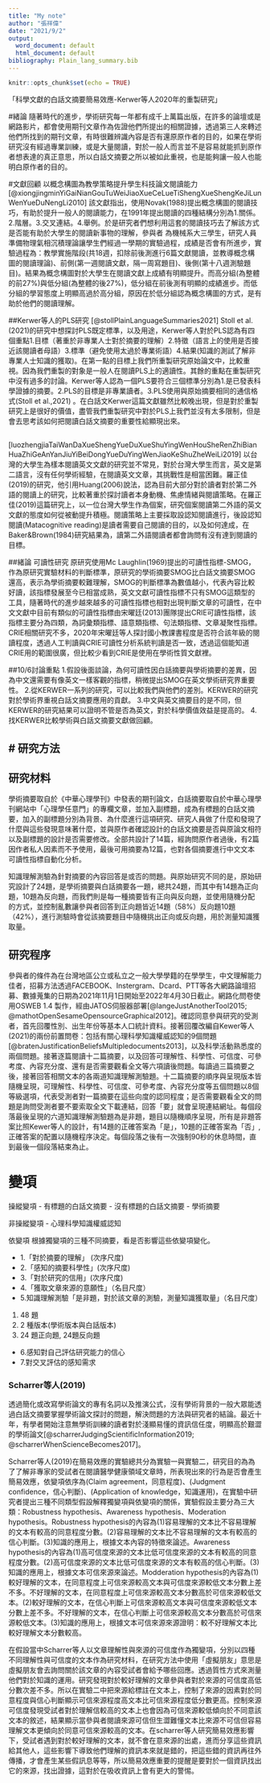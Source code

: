 ```yaml
---
title: "My note"
author: "張祥偉"
date: "2021/9/2"
output:
  word_document: default
  html_document: default
bibliography: Plain_lang_summary.bib
---
```


```r
knitr::opts_chunk$set(echo = TRUE)
```

「科學文獻的白話文摘要簡易效應-Kerwer等人2020年的重製研究」

#緒論
隨著時代的進步，學術研究每一年都有成千上萬篇出版，在許多的論壇或是網路影片，都會使用期刊文章作為佐證他們所提出的相關證據，透過第三人來轉述他們所找到的期刊文章，有時很難辨識內容是否有還原原作者的目的，如果在學術研究沒有經過專業訓練，或是大量閱讀，對於一般人而言並不是容易就能抓到原作者想表達的真正意思，所以白話文摘要之所以被如此重視，也是能夠讓一般人也能明白原作者的目的。

#文獻回顧
以概念構圖為教學策略提升學生科技論文閱讀能力[@xiongjingminYiGaiNianGouTuWeiJiaoXueCeLueTiShengXueShengKeJiLunWenYueDuNengLi2010]
該文獻指出，使用Novak(1988)提出概念構圖的閱讀技巧，有助於提升一般人的閱讀能力，在1991年提出閱讀的四種結構分別為1.關係。2.階層。3.交叉連結。4.舉例。於是研究者們想利用這套的閱讀技巧去了解該方式是否能有助於大學生的閱讀新事物的理解，參與者
為機械系大三學生，研究人員準備物理氣相沉積理論讓學生們經過一學期的實驗過程，成績是否會有所進步，實驗過程為：教學實施階段(共18週，扣除前後測進行6篇文獻閱讀，並教導概念構圖的閱讀理論)、前側(第一週閱讀文獻，隔一周寫題目)、後側(第十八週測驗題目)。結果為概念構圖對於大學生在閱讀文獻上成績有明顯提升。而高分組(為整體的前27%)與低分組(為整體的後27%)，低分組在前後測有明顯的成績進步。而低分組的學習態度上明顯高過於高分組，原因在於低分組認為概念構圖的方式，是有助於他們的閱讀理解。


##Kerwer等人的PLS研究
[@stollPlainLanguageSummaries2021]
Stoll et al.(2021)的研究中想探討PLS既定標準，以及用途，Kerwer等人對於PLS認為有四個重點1.目標（著重於非專業人士對於摘要的理解）2.特徵（語言上的使用是否接近該閱讀者母語）3.標準（避免使用太過於專業術語）4.結果(知識的測試了解非專業人士知識的獲取)。在第一點的目標上我們所重製研究原始論文中，比較重視。因為我們重製的對象是一般人在閱讀PLS上的適讀性。其餘的重點在重製研究中沒有過多的討論。Kerwer等人認為一個PLS要符合三個標準分別為1.是已發表科學證據的摘要。2.PLS的目標是非專業讀者。3.PLS使用與原始摘要相同的通信格式(Stoll et al.,2021) 。在白話文Kerwer這篇文獻雖然比較晚出現，但是對於重製研究上是很好的價值，盡管我們重製研究中對於PLS上我們並沒有太多限制，但是會去思考該如何把閱讀白話文摘要的重要性給顯現出來。

##
[luozhengjiaTaiWanDaXueShengYueDuXueShuYingWenHouSheRenZhiBianHuaZhiGeAnYanJiuYiBeiDongYueDuYingWenJiaoKeShuZheWeiLi2019]
以台灣的大學生為樣本閱讀英文文獻的研究並不常見，對於台灣大學生而言，英文是第二語言，沒有任何學術經驗，在閱讀英文文章，其挑戰性是相當困難。羅正佳(2019)的研究，他引用Huang(2006)說法，認為目前大部分對於讀者對於第二外語的閱讀上的研究，比較著重於探討讀者本身動機、焦慮情緒與閱讀策略。在羅正佳(2019)這篇研究上，以一位台灣大學生作為個案，研究個案閱讀第二外語的英文文獻的態度如何從被動提升積極。閱讀策略上主要採取設認知閱讀進行，後設認知閱讀(Matacognitive reading)是讀者需要自己閱讀的目的，以及如何達成，在Baker&Brown(1984)研究結果為，讀第二外語閱讀者都會詢問有沒有達到閱讀的目標。

##緒論
可讀性研究
原研究使用Mc Laughlin(1969)提出的可讀性指標-SMOG，作為原研究實驗材料的判斷標準，原研究的學術摘要SMOG比白話文摘要SMOG還高，表示為學術摘要較難理解，SMOG的判斷標準為數值越小，代表內容比較好讀，該指標發展至今已相當成熟，英文文獻可讀性指標不只有SMOG這類型的工具，隨著時代的進步越來越多的可讀性指標也相對出現判斷文章的可讀性，在中文文獻中目前有類似的可讀性指標由宋曜廷(2013)團隊提出CRIE可讀性指標，該指標主要分為四類，為詞彙類指標、語意類指標、句法類指標、文章凝聚性指標。CRIE相關研究不多，2020年宋曜廷等人探討國小教課書程度是否符合該年級的閱讀程度，透過人工判讀與CRIE可讀性分析系統判讀是否一致，透過這個能知道CRIE用的範圍很廣，但比較少看到CRIE是使用在學術性質文獻裡。


##10/6討論重點
1.假設後面談論，為何可讀性因白話摘要與學術摘要的差異，因為中文還需要有像英文一樣客觀的指標，稍微提出SMOG在英文學術研究界重要性。
2.從KERWER一系列的研究，可以比較我們與他們的差別。KERWER的研究對於學術界重視白話文摘要應用的貢獻。
3.中文與英文摘要目的是不同，但KERWER的研究結果可以證明不管是否為英文，對於科學價值效益是提高的。
4.找KERWER比較學術與白話文摘要文獻做回顧。



# 研究方法
---
## 研究材料
學術摘要取自於《中華心理學刊》中發表的期刊論文，白話摘要取自於中華心理學刊網站中「心理學任意門」的專欄文章，並加入副標題，成為有標題的白話文摘要，加入的副標題分別為背景、為什麼進行這項研究、研究人員做了什麼和發現了什麼與這些發現意味著什麼，並與原作者確認設計的白話文摘要是否與原論文相符以及副標題的設計是否需要修改。全部共設計了14篇，經詢問原作者過後，有2篇因作者私人因素而不予使用，最後可用摘要為12篇，也對各個摘要進行中文文本可讀性指標自動化分析。

知識理解測驗為針對摘要的內容回答是或否的問題。與原始研究不同的是，原始研究設計了24題，是學術摘要與白話摘要各一題，總共24題，而其中有14題為正向題，10題為反向題，而我們則是每一種摘要皆有正向與反向題，並使用隨機分配的方式，並控制亂數讓參與者回答到正向題皆近14題（58%）反向題10題（42%），進行測驗時會從該摘要題目中隨機挑出正向或反向題，用於測量知識獲取量。

## 研究程序
參與者的條件為在台灣地區公立或私立之一般大學學籍的在學學生，中文理解能力佳者，招募方法透過FACEBOOK、Instergram、Dcard、PTT等各大網路論壇招募、數據蒐集的日期為2021年11月1日開始至2022年4月30日截止。網路化問卷使用OSWEB 1.4 製作，經由JATOS伺服器部署[@langeJustAnotherTool2015; @mathotOpenSesameOpensourceGraphical2012]。確認同意參與研究的受測者，首先回覆性別、出生年份等基本人口統計資料。接著回覆改編自Kewer等人(2021)的兩份前置問卷：包括有關心理科學知識權威認知的9個問題[@bratenJustificationBeliefsMultipledocuments2013]，以及科學活動熟悉度的兩個問題。接著逐篇閱讀十二篇摘要，以及回答可理解性、科學性、可信度、可參考度、內容充分度、還有是否需要觀看全文等六項讀後問題。每讀過三篇摘要之後，接著回答相關文本的各兩道知識理解測驗題。十二篇摘要的順序與呈現版本皆隨機呈現，可理解性、科學性、可信度、可參考度、內容充分度等五個問題以8個等級選項，代表受測者對一篇摘要在這些向度的認同程度；是否需要觀看全文的問題是詢問受測者要不要索取全文下載連結，回答「要」就會呈現連結網址。每個段落最後呈現的六道知識理解測驗題為是非題，題目以隨機順序呈現，所有是非題答案比照Kewer等人的設計，有14題的正確答案為「是」，10題的正確答案為「否」, 正確答案的配置以隨機程序決定。每個段落之後有一次強制90秒的休息時間，直到最後一個段落結束為止。

# 變項
操縱變項
- 有標題的白話文摘要
- 沒有標題的白話文摘要
- 學術摘要

非操縱變項
- 心理科學知識權威認知

依變項
根據獨變項的三種不同摘要，看是否影響這些依變項變化。

- 1.「對於摘要的理解」 (次序尺度) 
- 2.「感知的摘要科學性」(次序尺度) 
- 3.「對於研究的信用」(次序尺度)
- 4.「獲取文章來源的意願性」（名目尺度）
- 5.知識理解測驗「是非題，對於該文章的測驗，測量知識獲取量」（名目尺度）
1. 48 題
1. 2 種版本(學術版本與白話版本) 
1. 24 題正向題, 24題反向題 
- 6.感知對自己評估研究能力的信心
- 7.對交叉評估的感知需求

### Scharrer等人(2019)

透過簡化或改寫學術論文的專有名詞以及推演公式，沒有學術背景的一般大眾能透過白話文摘要掌握學術論文探討的問題，解決問題的方法與研究者的結論。最近十年，有學者開始注意無學術訓練的讀者對於淺顯易懂的資訊信任度，明顯高於艱澀的學術論文[@scharrerJudgingScientificInformation2019; @scharrerWhenScienceBecomes2017]。 

Scharrer等人(2019)在簡易效應的實驗總共分為實驗一與實驗二，研究目的為為了了解非專家的受試者在閱讀醫學健康領域文章時，所表現出來的行為是否會產生簡易效應，依變項依序為(Claim agreement，同意程度)、(Judgment confidence，信心判斷)、(Application of knowledge，知識運用)，在實驗中研究者提出三種不同類型假設解釋獨變項與依變項的關係，實驗假設主要分為三大類：Robustness hypothesis、Awareness hypothesis、Moderation hypothesis。Robustness hypothesis的內容為(1)容易理解的文本比不容易理解的文本有較高的同意程度分數。(2)容易理解的文本比不容易理解的文本有較高的信心判斷。(3)知識的應用上，根據文本內容的特徵來論述。Awareness hypothesis的內容為(1)高可信度來源的文本比低可信度來源的文本有較高的同意程度分數。(2)高可信度來源的文本比低可信度來源的文本有較高的信心判斷。(3)知識的應用上，根據文本可信來源來論述。Modderation hypothesis的內容為(1)較好理解的文本，在同意程度上可信來源較高文本與可信度來源較低文本分數上差不多。不好理解的文本，在同意程度上可信來源較高文本分數高於可信來源較低文本。(2)較好理解的文本，在信心判斷上可信來源較高文本與可信度來源較低文本分數上差不多。不好理解的文本，在信心判斷上可信來源較高文本分數高於可信來源較低文本。(3)知識的應用上，根據文本可信來源來源證明：較不好理解文本比較好理解文本分數較高。

在假設當中Scharrer等人以文章理解性與來源的可信度作為獨變項，分別以四種不同理解性與可信度的文本作為研究材料，在研究方法中使用「虛擬朋友」意思是虛擬朋友會去詢問關於該文章的內容受試者會給予哪些回應。透過質性方式來測量他們對於知識的運用。研究發現對於較好理解的文章參與者對於來源的可信度高低分數次差不多。所以在實驗二中把來源給標註在文本上，控制了來源的因素對於同意程度與信心判斷顯示可信來源程度高文本比可信來源程度低分數更高。控制來源可信度發現受試者對於理解信較高的文本上也會因為可信來源較低傾向於不同意該文本的敘述，結果顯示當參與者閱讀來源可信但生澀難懂文本比來源不可信但容易理解文本更傾向於同意可信來源較高的文本。在scharrer等人研究簡易效應影響下，受試者遇到對於較好理解的文本，就不會在意來源的出處，進而分享這些資訊給其他人，這些影響下導致他們理解的資訊本來就是錯的，把這些錯的資訊再往外傳播，才會產生某些假訊息等等，所以簡易效應重要的提醒是要對於一個資訊找出它的來源，找出證據，這對於在吸收資訊上會有更大的警惕。


